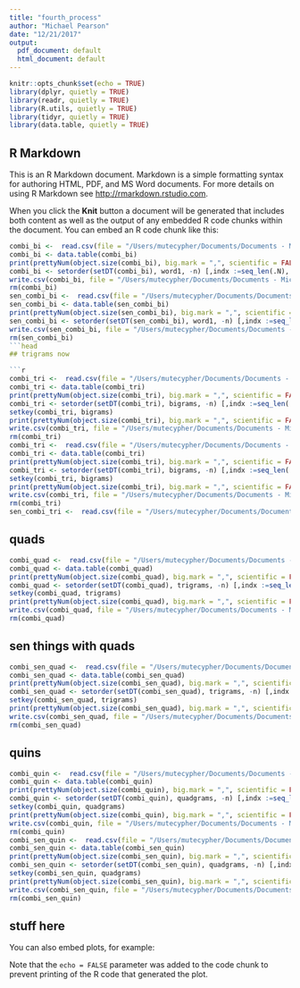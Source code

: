 ```yaml
---
title: "fourth_process"
author: "Michael Pearson"
date: "12/21/2017"
output:
  pdf_document: default
  html_document: default
---
```


```r
knitr::opts_chunk$set(echo = TRUE)
library(dplyr, quietly = TRUE)
library(readr, quietly = TRUE)
library(R.utils, quietly = TRUE)
library(tidyr, quietly = TRUE)
library(data.table, quietly = TRUE)
```

## R Markdown

This is an R Markdown document. Markdown is a simple formatting syntax for authoring HTML, PDF, and MS Word documents. For more details on using R Markdown see <http://rmarkdown.rstudio.com>.

When you click the **Knit** button a document will be generated that includes both content as well as the output of any embedded R code chunks within the document. You can embed an R code chunk like this:
``` r
combi_bi <-  read.csv(file = "/Users/mutecypher/Documents/Documents - Michael’s iMac/Coursera/Capstone Project/processed/bi_bigrams.csv", colClasses = c("NULL", NA, NA,NA) )
combi_bi <- data.table(combi_bi)
print(prettyNum(object.size(combi_bi), big.mark = ",", scientific = FALSE))
combi_bi <- setorder(setDT(combi_bi), word1, -n) [,indx :=seq_len(.N), by = word1] [indx <= 5 & n > 2]
write.csv(combi_bi, file = "/Users/mutecypher/Documents/Documents - Michael’s iMac/Coursera/Capstone Project/processed/shrink_bi.csv")
rm(combi_bi)
sen_combi_bi <-  read.csv(file = "/Users/mutecypher/Documents/Documents - Michael’s iMac/Coursera/Capstone Project/processed/sen_bi_bigrams.csv", colClasses = c("NULL", NA, NA,NA) )
sen_combi_bi <- data.table(sen_combi_bi)
print(prettyNum(object.size(sen_combi_bi), big.mark = ",", scientific = FALSE))
sen_combi_bi <- setorder(setDT(sen_combi_bi), word1, -n) [,indx :=seq_len(.N), by = word1] [indx <= 5 & n > 2]
write.csv(sen_combi_bi, file = "/Users/mutecypher/Documents/Documents - Michael’s iMac/Coursera/Capstone Project/processed/shrink_sen_bi.csv")
rm(sen_combi_bi)
```head
## trigrams now

```r
combi_tri <-  read.csv(file = "/Users/mutecypher/Documents/Documents - Michael’s iMac/Coursera/Capstone Project/20sample/combi_tri_s_s.csv", colClasses = c("NULL", NA, NA, NA) )
combi_tri <- data.table(combi_tri)
print(prettyNum(object.size(combi_tri), big.mark = ",", scientific = FALSE))
combi_tri <- setorder(setDT(combi_tri), bigrams, -n) [,indx :=seq_len(.N), by = bigrams] 
setkey(combi_tri, bigrams)
print(prettyNum(object.size(combi_tri), big.mark = ",", scientific = FALSE))
write.csv(combi_tri, file = "/Users/mutecypher/Documents/Documents - Michael’s iMac/Coursera/Capstone Project/20sample/shrink_tri_s_s.csv")
rm(combi_tri)
combi_tri <-  read.csv(file = "/Users/mutecypher/Documents/Documents - Michael’s iMac/Coursera/Capstone Project/20sample/combi_tri_ns_s.csv", colClasses = c("NULL", NA, NA, NA) )
combi_tri <- data.table(combi_tri)
print(prettyNum(object.size(combi_tri), big.mark = ",", scientific = FALSE))
combi_tri <- setorder(setDT(combi_tri), bigrams, -n) [,indx :=seq_len(.N), by = bigrams] [indx <= 5 & n > 0]
setkey(combi_tri, bigrams)
print(prettyNum(object.size(combi_tri), big.mark = ",", scientific = FALSE))
write.csv(combi_tri, file = "/Users/mutecypher/Documents/Documents - Michael’s iMac/Coursera/Capstone Project/20sample/shrink_tri_ns_s.csv")
rm(combi_tri)
sen_combi_tri <-  read.csv(file = "/Users/mutecypher/Documents/Documents - Michael’s iMac/Coursera/Capstone Project/processed/combi_sen_tri.csv", colClasses = c("NULL", NA, NA, NA) )

```
## quads

```r
combi_quad <-  read.csv(file = "/Users/mutecypher/Documents/Documents - Michael’s iMac/Coursera/Capstone Project/processed/combi_quad.csv", colClasses = c("NULL", NA, NA, NA,NA) )
combi_quad <- data.table(combi_quad)
print(prettyNum(object.size(combi_quad), big.mark = ",", scientific = FALSE))
combi_quad <- setorder(setDT(combi_quad), trigrams, -n) [,indx :=seq_len(.N), by = trigrams] [indx <= 5 & n > 2]
setkey(combi_quad, trigrams)
print(prettyNum(object.size(combi_quad), big.mark = ",", scientific = FALSE))
write.csv(combi_quad, file = "/Users/mutecypher/Documents/Documents - Michael’s iMac/Coursera/Capstone Project/processed/shrink_quad.csv")
rm(combi_quad)
```
## sen things with quads

```r
combi_sen_quad <-  read.csv(file = "/Users/mutecypher/Documents/Documents - Michael’s iMac/Coursera/Capstone Project/processed/combi_sen_quad.csv", colClasses = c("NULL", NA, NA, NA,NA) )
combi_sen_quad <- data.table(combi_sen_quad)
print(prettyNum(object.size(combi_sen_quad), big.mark = ",", scientific = FALSE))
combi_sen_quad <- setorder(setDT(combi_sen_quad), trigrams, -n) [,indx :=seq_len(.N), by = trigrams] [indx <= 5 & n > 2]
setkey(combi_sen_quad, trigrams)
print(prettyNum(object.size(combi_sen_quad), big.mark = ",", scientific = FALSE))
write.csv(combi_sen_quad, file = "/Users/mutecypher/Documents/Documents - Michael’s iMac/Coursera/Capstone Project/processed/sen_shrink_quad.csv")
rm(combi_sen_quad)
```
## quins

``` r
combi_quin <-  read.csv(file = "/Users/mutecypher/Documents/Documents - Michael’s iMac/Coursera/Capstone Project/processed/combi_quin.csv", colClasses = c("NULL", NA, NA, NA,NA,NA) )
combi_quin <- data.table(combi_quin)
print(prettyNum(object.size(combi_quin), big.mark = ",", scientific = FALSE))
combi_quin <- setorder(setDT(combi_quin), quadgrams, -n) [,indx :=seq_len(.N), by = quadgrams] [indx <= 5]
setkey(combi_quin, quadgrams)
print(prettyNum(object.size(combi_quin), big.mark = ",", scientific = FALSE))
write.csv(combi_quin, file = "/Users/mutecypher/Documents/Documents - Michael’s iMac/Coursera/Capstone Project/processed/shrink_quin.csv")
rm(combi_quin)
combi_sen_quin <-  read.csv(file = "/Users/mutecypher/Documents/Documents - Michael’s iMac/Coursera/Capstone Project/processed/combi_sen_quin.csv", colClasses = c("NULL", NA, NA, NA,NA,NA) )
combi_sen_quin <- data.table(combi_sen_quin)
print(prettyNum(object.size(combi_sen_quin), big.mark = ",", scientific = FALSE))
combi_sen_quin <- setorder(setDT(combi_sen_quin), quadgrams, -n) [,indx :=seq_len(.N), by = quadgrams] [indx <= 5 ]
setkey(combi_sen_quin, quadgrams)
print(prettyNum(object.size(combi_sen_quin), big.mark = ",", scientific = FALSE))
write.csv(combi_sen_quin, file = "/Users/mutecypher/Documents/Documents - Michael’s iMac/Coursera/Capstone Project/processed/sen_shrink_quin.csv")
rm(combi_sen_quin)
```

## stuff here

You can also embed plots, for example:


Note that the `echo = FALSE` parameter was added to the code chunk to prevent printing of the R code that generated the plot.
